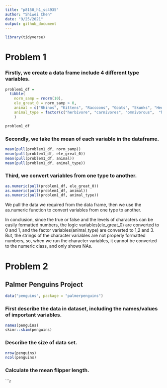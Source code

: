 ```yaml
---
title: "p8150_h1_sc4935"
author: "Shiwei Chen"
date: "9/25/2021"
output: github_document
---
```


```r
library(tidyverse)
```



# Problem 1

### Firstly, we create a data frame include 4 different type variables.

```r
problem1_df = 
  tibble(
    norm_samp = rnorm(10),
    ele_great_0 = norm_samp > 0,
    animal = c("Rhinos", "Kittens", "Raccoons", "Goats", "Skunks", "Hedgehogs", "Otters", "Giraffes", "Seals", "Fox"),
    animal_type = factor(c("herbivore", "carnivores", "omnivorous",  "herbivore", "omnivorous", "omnivorous", "carnivores", "herbivore", "carnivores", "omnivorous"))
    )

problem1_df
```

### Secondly, we take the mean of each variable in the dataframe.

```r
mean(pull(problem1_df, norm_samp))
mean(pull(problem1_df, ele_great_0))
mean(pull(problem1_df, animal))
mean(pull(problem1_df, animal_type))
```



### Third, we convert variables from one type to another.

```r
as.numeric(pull(problem1_df, ele_great_0))
as.numeric(pull(problem1_df, animal))
as.numeric(pull(problem1_df, animal_type))
```


We pull the data we required from the data frame, then we use the as.numeric function to convert variables from one type to another.

In conclusion, since the true or false and the levels of characters can be easily formatted numbers, the logic variables(ele_great_0) are converted to 0 and 1, and the factor variables(animal_type) are converted to 1,2 and 3. But, the strings of the character variables are not properly formatted numbers, so, when we run the character variables, it cannot be converted to the numeric class, and only shows NAs.





# Problem 2

## Palmer Penguins Project

```r
data("penguins", package = "palmerpenguins")
```



### First describe the data in dataset, including the names/values of important variables.

```r
names(penguins)
skimr::skim(penguins)
```



### Describe the size of data set.

```r
nrow(penguins)
ncol(penguins)
```



### Calculate the mean flipper length.

```r
